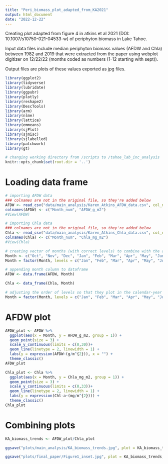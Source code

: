 ```yaml
---
title: "Peri_biomass_plot_adapted_from_KA2021"
output: html_document
date: "2022-12-22"
---
```

Creating plot adapted from figure 4 in atkins et al 2021 (DOI: 10.1007/s10750-021-04533-w) of periphyton biomass in Lake Tahoe.

Input data files include median periphyton biomass values (AFDW and Chla) between 1982 and 2019 that were extracted from the paper using webplot digitizer on 12/22/22 (months coded as numbers (1-12 starting with sept)).

Output files are plots of these values exported as jpg files.

```r
library(ggplot2)
library(tidyverse)
library(lubridate)
library(ggpubr)
library(plotly)
library(reshape2)
library(DescTools)
library(arm)
library(nlme)
library(lattice)
library(emmeans)
library(sjPlot)
library(sjmisc)
library(sjlabelled)
library(patchwork)
library(gt)

# changing working directory from /scripts to /tahoe_lab_inc_analysis
knitr::opts_chunk$set(root.dir = '..')
```

# Loading data frame
```r
# importing AFDW data
### colnames are not in the original file, so they're added below
AFDW <- read_csv("data/main_analysis/Karen_Atkins_AFDW_data.csv", col_names = FALSE)
colnames(AFDW) <- c("Month_num", "AFDW_g_m2")
#View(AFDW)

# importing Chla data
### colnames are not in the original file, so they're added below
Chla <- read_csv("data/main_analysis/Karen_Atkins_Chla_data.csv", col_names = FALSE)
colnames(Chla) <- c("Month_num", "Chla_mg_m2")
#View(Chla)

# creating vector of months (with correct levels) to combine with the above data frames (goes by water year Oct-Oct)
Month <- c("Oct", "Nov", "Dec", "Jan", "Feb", "Mar", "Apr", "May", "Jun", "Jul", "Aug", "Sep")
Month = factor(Month, levels = c("Jan", "Feb", "Mar", "Apr", "May", "Jun", "Jul", "Aug", "Sep", "Oct", "Nov", "Dec"))

# appending month column to dataframe
AFDW <- data.frame(AFDW, Month)

Chla <- data_frame(Chla, Month)

# adjusting the order of levels so that they plot in the calendar-year order
Month = factor(Month, levels = c("Jan", "Feb", "Mar", "Apr", "May", "Jun", "Jul", "Aug", "Sep", "Oct", "Nov", "Dec"))

```


# AFDW plot
```r
AFDW_plot <- AFDW %>%
  ggplot(aes(x = Month, y = AFDW_g_m2, group = 1)) +
  geom_point(size = 3) +
  scale_y_continuous(limits = c(0,30))+
  geom_line(linetype = 2, linewidth = 1) +
  labs(y = expression(AFDW~(g/m^{2})), x = "") +
  theme_classic()
AFDW_plot

Chla_plot <- Chla %>%
  ggplot(aes(x = Month, y = Chla_mg_m2, group = 1)) +
  geom_point(size = 3) +
  scale_y_continuous(limits = c(0,33))+
  geom_line(linetype = 2, linewidth = 1) +
  labs(y = expression(Chl-a~(mg/m^{2}))) +
  theme_classic()
Chla_plot
```

# Combining plots
```r
KA_biomass_trends <- AFDW_plot/Chla_plot

ggsave("plots/main_analysis/KA_biomass_trends.jpg", plot = KA_biomass_trends, height = 6, width = 6, dpi = 300)

ggsave("plots/final_paper/Figure1_inset.jpg", plot = KA_biomass_trends, height = 6, width = 6, dpi = 300)
```


